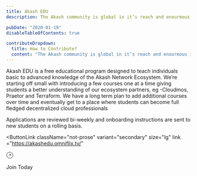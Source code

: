 ```yaml
---
title: Akash EDU
description: The Akash community is global in it’s reach and enourmous in it’s impact. However, due to the size and complexity in the ways members can contribute, there is no central   of all the content that’s educating and inspiring current and future crypto community members.

pubDate: "2020-01-19"
disableTableOfContents: true

contributeDropdown:
  title: How to Contribute?
  content: "The Akash community is global in it’s reach and enourmous in it’s impact. However, due to the size and complexity in the ways members can contribute, there is no central repository of all the content that’s educating and inspiring current and future crypto community members."
---
```


Akash EDU is a free educational program designed to teach individuals basic to advanced knowledge of the Akash Network Ecosystem. We’re starting off small with introducing a few courses one at a time giving students a better understanding of our ecosystem partners, eg -Cloudmos, Praetor and Terraform. We have a long term plan to add additional courses over time and eventually get to a place where students can become full fledged decentralized cloud professionals

Applications are reviewed bi-weekly and onboarding instructions are sent to new students on a rolling basis.


<ButtonLink className="not-prose" variant="secondary" size="lg"
 link ="https://akashedu.omniflix.tv/"
>
  <svg
  class="text-para"
  stroke = "currentColor"
   width="20" height="20" viewBox="0 0 20 20" fill="none" xmlns="http://www.w3.org/2000/svg">
<path d="M7.64062 12.3573L12.3547 7.64319M12.3547 7.64319H8.22988M12.3547 7.64319V11.768"  strokeLinecap="round" strokeLinejoin="round"/>
<path d="M9.9974 18.3333C14.5997 18.3333 18.3307 14.6023 18.3307 9.99996C18.3307 5.39758 14.5997 1.66663 9.9974 1.66663C5.39502 1.66663 1.66406 5.39758 1.66406 9.99996C1.66406 14.6023 5.39502 18.3333 9.9974 18.3333Z"  strokeLinecap="round" strokeLinejoin="round"/>
</svg>

Join Today

</ButtonLink>
